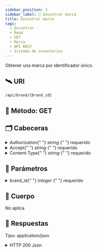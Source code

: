 ```yaml
---
sidebar_position: 3
sidebar_label: 🔎 Encontrar marca
title: Encontrar marca
tags:
  - Encontrar
  - Read
  - GET
  - Marca
  - API REST
  - Sistema de inventarios
---
```



Obtener una marca por identificador único.

## 🛰 URI

```bash
/api/brand/{brand_id}
```

## 🚦 Método: <SpanBlue>GET</SpanBlue>

## 🗂 Cabeceras

<details>
  <summary>
    Authorization{" "}
    <SpanYellow>
      <em>string</em>
    </SpanYellow>{" "}
    <SpanRed>requerido</SpanRed>
  </summary>
  Estamos usando el tipo de autorización Bearer: <SpanGreen>Bearer [Token]</SpanGreen>
</details>

<details>
  <summary>
    Accept{" "}
    <SpanYellow>
      <em>string</em>
    </SpanYellow>{" "}
    <SpanRed>requerido</SpanRed>
  </summary>
  Estamos usando json: <SpanGreen>application/json</SpanGreen>
</details>

<details>
  <summary>
    Content-Type{" "}
    <SpanYellow>
      <em>string</em>
    </SpanYellow>{" "}
    <SpanRed>requerido</SpanRed>
  </summary>
  Estamos usando json: <SpanGreen>application/json</SpanGreen>
</details>

## 📌 Parámetros

<details>
  <summary>
    brand_id{" "}
    <SpanYellow>
      <em>integer</em>
    </SpanYellow>{" "}
    <SpanRed>requerido</SpanRed>
  </summary>
  Identificador primario de marca.
  <Ul>
    <li>✅ Bebe ser mayor a 0.</li>
  </Ul>
</details>

## 🛫 Cuerpo

<SpanRed>No aplica</SpanRed>

## 📨 Respuestas

Tipo: <SpanGreen>application/json</SpanGreen>

<details>
  <summary><SpanGreen>HTTP 200 Json</SpanGreen></summary>

Marca recuperado exitosamente.

```js title="200 HTTP/1.1"
{
    "code": 200,
    "data": {
      "id": 5,
      "description": "Sabritas"
    }
}
```

</details>
